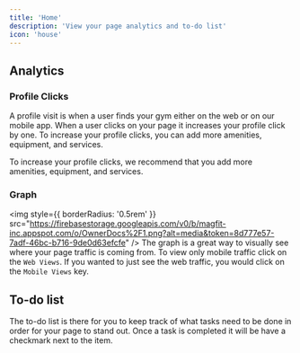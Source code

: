 ```yaml
---
title: 'Home'
description: 'View your page analytics and to-do list'
icon: 'house'
---
```



## Analytics

### Profile Clicks

A profile visit is when a user finds your gym either on the web or on our mobile app. When a user clicks on your page it increases your profile click by one. To increase your profile clicks, you can add more amenities, equipment, and services.

<Tip>

To increase your profile clicks, we recommend that you add more amenities, equipment, and services.



</Tip>

### Graph
<img
  style={{ borderRadius: '0.5rem' }}
  src="https://firebasestorage.googleapis.com/v0/b/magfit-inc.appspot.com/o/OwnerDocs%2F1.png?alt=media&token=8d777e57-7adf-46bc-b716-9de0d63efcfe"
/>
The graph is a great way to visually see where your page traffic is coming from. To view only mobile traffic click on the `Web Views`. If you wanted to just see the web traffic, you would click on the `Mobile Views` key.

## To-do list


The to-do list is there for you to keep track of what tasks need to be done in order for your page to stand out. Once a task is completed it will be have a checkmark next to the item. 

